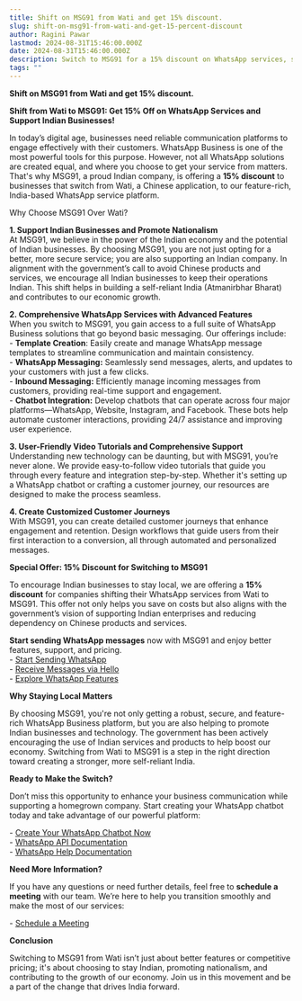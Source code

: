 ```yaml
---
title: Shift on MSG91 from Wati and get 15% discount.
slug: shift-on-msg91-from-wati-and-get-15-percent-discount
author: Ragini Pawar
lastmod: 2024-08-31T15:46:00.000Z
date: 2024-08-31T15:46:00.000Z
description: Switch to MSG91 for a 15% discount on WhatsApp services, support Indian businesses, and promote a self-reliant India.
tags: ""
---
```


**Shift on MSG91 from Wati and get 15% discount.**

**Shift from Wati to MSG91: Get 15% Off on WhatsApp Services and Support Indian Businesses\!**

In today’s digital age, businesses need reliable communication platforms to engage effectively with their customers. WhatsApp Business is one of the most powerful tools for this purpose. However, not all WhatsApp solutions are created equal, and where you choose to get your service from matters. That's why MSG91, a proud Indian company, is offering a **15% discount** to businesses that switch from Wati, a Chinese application, to our feature-rich, India-based WhatsApp service platform.

Why Choose MSG91 Over Wati?

**1\. Support Indian Businesses and Promote Nationalism**   
   At MSG91, we believe in the power of the Indian economy and the potential of Indian businesses. By choosing MSG91, you are not just opting for a better, more secure service; you are also supporting an Indian company. In alignment with the government’s call to avoid Chinese products and services, we encourage all Indian businesses to keep their operations Indian. This shift helps in building a self-reliant India (Atmanirbhar Bharat) and contributes to our economic growth.

**2\. Comprehensive WhatsApp Services with Advanced Features**   
   When you switch to MSG91, you gain access to a full suite of WhatsApp Business solutions that go beyond basic messaging. Our offerings include:  
   \- **Template Creation**: Easily create and manage WhatsApp message templates to streamline communication and maintain consistency.  
   \- **WhatsApp Messaging:** Seamlessly send messages, alerts, and updates to your customers with just a few clicks.  
   \- **Inbound Messaging:** Efficiently manage incoming messages from customers, providing real-time support and engagement.  
   \- **Chatbot Integration:** Develop chatbots that can operate across four major platforms—WhatsApp, Website, Instagram, and Facebook. These bots help automate customer interactions, providing 24/7 assistance and improving user experience.

**3\. User-Friendly Video Tutorials and Comprehensive Support**  
   Understanding new technology can be daunting, but with MSG91, you’re never alone. We provide easy-to-follow video tutorials that guide you through every feature and integration step-by-step. Whether it's setting up a WhatsApp chatbot or crafting a customer journey, our resources are designed to make the process seamless.

**4\. Create Customized Customer Journeys**  
   With MSG91, you can create detailed customer journeys that enhance engagement and retention. Design workflows that guide users from their first interaction to a conversion, all through automated and personalized messages.

 **Special Offer: 15% Discount for Switching to MSG91**

To encourage Indian businesses to stay local, we are offering a **15% discount** for companies shifting their WhatsApp services from Wati to MSG91. This offer not only helps you save on costs but also aligns with the government’s vision of supporting Indian enterprises and reducing dependency on Chinese products and services.

**Start sending WhatsApp messages** now with MSG91 and enjoy better features, support, and pricing.    
\- [Start Sending WhatsApp](http://m.9m.io/iyjruew)    
\- [Receive Messages via Hello](http://m.9m.io/jbnfwci)   
\- [Explore WhatsApp Features](http://m.9m.io/jfqk9xf)  

**Why Staying Local Matters**

By choosing MSG91, you're not only getting a robust, secure, and feature-rich WhatsApp Business platform, but you are also helping to promote Indian businesses and technology. The government has been actively encouraging the use of Indian services and products to help boost our economy. Switching from Wati to MSG91 is a step in the right direction toward creating a stronger, more self-reliant India.

 **Ready to Make the Switch?**

Don’t miss this opportunity to enhance your business communication while supporting a homegrown company. Start creating your WhatsApp chatbot today and take advantage of our powerful platform:

\- [Create Your WhatsApp Chatbot Now](http://m.9m.io/jf9hklg)    
\- [WhatsApp API Documentation](https://docs.msg91.com/whatsapp)  
\- [WhatsApp Help Documentation](https://msg91.com/help/whatsapp)

 **Need More Information?**

If you have any questions or need further details, feel free to **schedule a meeting** with our team. We’re here to help you transition smoothly and make the most of our services:

\- [Schedule a Meeting](https://calendly.com/d/y3n-29s-29h)

**Conclusion**

Switching to MSG91 from Wati isn’t just about better features or competitive pricing; it's about choosing to stay Indian, promoting nationalism, and contributing to the growth of our economy. Join us in this movement and be a part of the change that drives India forward.


